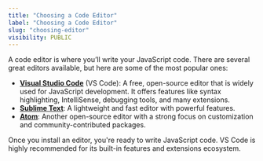 ```yaml
---
title: "Choosing a Code Editor"
label: "Choosing a Code Editor"
slug: "choosing-editor"
visibility: PUBLIC
---
```


A code editor is where you’ll write your JavaScript code. There are several great editors available, but here are some of the most popular ones:

- **[Visual Studio Code](https://code.visualstudio.com/)** (VS Code): A free, open-source editor that is widely used for JavaScript development. It offers features like syntax highlighting, IntelliSense, debugging tools, and many extensions.
- **[Sublime Text](https://www.sublimetext.com/)**: A lightweight and fast editor with powerful features.
- **[Atom](https://atom.io/)**: Another open-source editor with a strong focus on customization and community-contributed packages.

Once you install an editor, you're ready to write JavaScript code. VS Code is highly recommended for its built-in features and extensions ecosystem.
